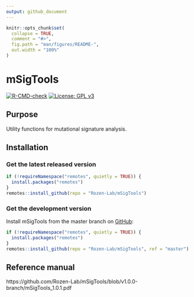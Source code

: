 ```yaml
---
output: github_document
---
```


<!-- README.md is generated from README.Rmd. Please edit that file -->

```r
knitr::opts_chunk$set(
  collapse = TRUE,
  comment = "#>",
  fig.path = "man/figures/README-",
  out.width = "100%"
)
```

# mSigTools

<!-- badges: start -->
[![R-CMD-check](https://github.com/Rozen-Lab/mSigTools/actions/workflows/R-CMD-check.yaml/badge.svg)](https://github.com/Rozen-Lab/mSigTools/actions/workflows/R-CMD-check.yaml)
[![License: GPL v3](https://img.shields.io/badge/License-GPLv3-blue.svg)](https://www.gnu.org/licenses/gpl-3.0)
<!-- badges: end -->

## Purpose

Utility functions for mutational signature
analysis.

## Installation

### Get the latest released version

``` r
if (!requireNamespace("remotes", quietly = TRUE)) {
  install.packages("remotes")
}
remotes::install_github(repo = "Rozen-Lab/mSigTools")
```

### Get the development version

Install mSigTools from the master branch on [GitHub](https://github.com/):

``` r
if (!requireNamespace("remotes", quietly = TRUE)) {
  install.packages("remotes")
}
remotes::install_github(repo = "Rozen-Lab/mSigTools", ref = "master")
```

## Reference manual

https://github.com/Rozen-Lab/mSigTools/blob/v1.0.0-branch/mSigTools_1.0.1.pdf
